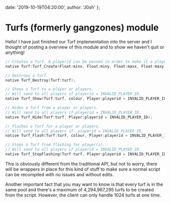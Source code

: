   date: '2019-10-19T04:20:00',
  author: 'J0sh'
};

# Turfs (formerly gangzones) module

Hello! I have just finished our Turf implementation into the server and I thought of posting a
overview of this module and to show we haven't quit or anything!

```c
// Creates a Turf. A playerid can be passed in order to make it a player turf.
native Turf:Turf_Create(Float:minx, Float:miny, Float:maxx, Float:maxy, Player:owner = INVALID_PLAYER_ID);

// Destroys a turf.
native Turf_Destroy(Turf:turf);

// Shows a Turf to a player or players.
// Will send to all players if playerid = INVALID_PLAYER_ID.
native Turf_Show(Turf:turf, colour, Player:playerid = INVALID_PLAYER_ID);

// Hides a Turf from a player or players.
// Will send to all players if playerid = INVALID_PLAYER_ID.
native Turf_Hide(Turf:turf, Player:playerid = INVALID_PLAYER_ID);

// Flashes a Turf for a player or players.
// Will send to all players if  playerid = INVALID_PLAYER_ID.
native Turf_Flash(Turf:turf, colour, Player:playerid = INVALID_PLAYER_ID);

// Stops a Turf from flashing for player(s).
// Will send to all players if playerid = INVALID_PLAYER_ID.
native Turf_StopFlashing(Turf:turf, Player:playerid = INVALID_PLAYER_ID);
```

This is obviously different from the traditional API, but not to worry, there will be wrappers in
place for this kind of stuff to make sure a normal script can be recompiled with no issues and
without edits.

Another important fact that you may want to know is that every turf is in the same pool and there's
a maximum of 4,294,967,295 turfs to be created from the script. However, the client can only handle
1024 turfs at one time.
